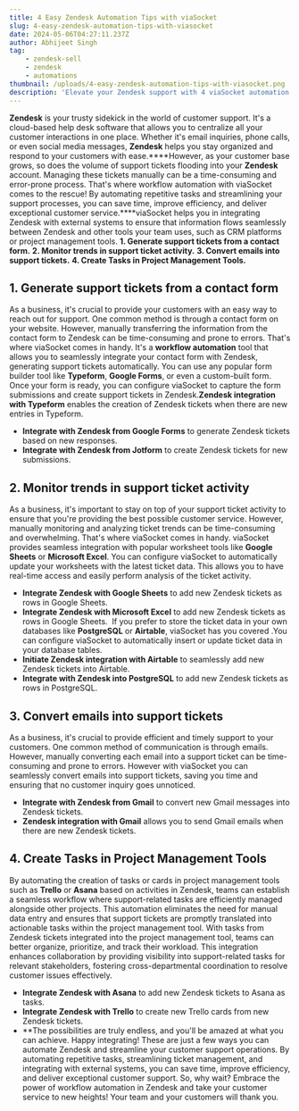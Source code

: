 ```yaml
---
title: 4 Easy Zendesk Automation Tips with viaSocket
slug: 4-easy-zendesk-automation-tips-with-viasocket
date: 2024-05-06T04:27:11.237Z
author: Abhijeet Singh
tag:
    - zendesk-sell
    - zendesk
    - automations
thumbnail: /uploads/4-easy-zendesk-automation-tips-with-viasocket.png
description: 'Elevate your Zendesk support with 4 viaSocket automation tips. Streamline workflows, boost efficiency, and enhance customer experience effortlessly.'
---
```


**Zendesk** is your trusty sidekick in the world of customer support. It's a cloud-based help desk software that allows you to centralize all your customer interactions in one place. Whether it's email inquiries, phone calls, or even social media messages, **Zendesk** helps you stay organized and respond to your customers with ease.\***\*However, as your customer base grows, so does the volume of support tickets flooding into your **Zendesk** account. Managing these tickets manually can be a time-consuming and error-prone process. That's where workflow automation with viaSocket comes to the rescue! By automating repetitive tasks and streamlining your support processes, you can save time, improve efficiency, and deliver exceptional customer service.\*\***viaSocket helps you in integrating Zendesk with external systems to ensure that information flows seamlessly between Zendesk and other tools your team uses, such as CRM platforms or project management tools.
**1. Generate support tickets from a contact form.**
**2. Monitor trends in support ticket activity.**
**3. Convert emails into support tickets.**
**4. Create Tasks in Project Management Tools.**

## 1. Generate support tickets from a contact form

As a business, it's crucial to provide your customers with an easy way to reach out for support. One common method is through a contact form on your website. However, manually transferring the information from the contact form to Zendesk can be time-consuming and prone to errors. That's where viaSocket comes in handy. It's a **workflow automation** tool that allows you to seamlessly integrate your contact form with Zendesk, generating support tickets automatically.
You can use any popular form builder tool like **Typeform**, **Google Forms**, or even a custom-built form. Once your form is ready, you can configure viaSocket to capture the form submissions and create support tickets in Zendesk.**Zendesk integration with Typeform** enables the creation of Zendesk tickets when there are new entries in Typeform.

-   **Integrate with Zendesk from Google Forms** to generate Zendesk tickets based on new responses.
-   **Integrate with Zendesk from Jotform** to create Zendesk tickets for new submissions.

## 2. Monitor trends in support ticket activity

As a business, it's important to stay on top of your support ticket activity to ensure that you're providing the best possible customer service. However, manually monitoring and analyzing ticket trends can be time-consuming and overwhelming. That's where viaSocket comes in handy. viaSocket provides seamless integration with popular worksheet tools like **Google Sheets** or **Microsoft Excel**. You can configure viaSocket to automatically update your worksheets with the latest ticket data. This allows you to have real-time access and easily perform analysis of the ticket activity.

-   **Integrate Zendesk with Google Sheets** to add new Zendesk tickets as rows in Google Sheets.
-   **Integrate Zendesk with Microsoft Excel** to add new Zendesk tickets as rows in Google Sheets. 
    If you prefer to store the ticket data in your own databases like **PostgreSQL** or **Airtable**, viaSocket has you covered .You can configure viaSocket to automatically insert or update ticket data in your database tables.
-   **Initiate Zendesk integration with Airtable** to seamlessly add new Zendesk tickets into Airtable.
-   **Integrate with Zendesk into PostgreSQL** to add new Zendesk tickets as rows in PostgreSQL.

## 3. Convert emails into support tickets

As a business, it's crucial to provide efficient and timely support to your customers. One common method of communication is through emails. However, manually converting each email into a support ticket can be time-consuming and prone to errors. However with viaSocket you can seamlessly convert emails into support tickets, saving you time and ensuring that no customer inquiry goes unnoticed.

-   **Integrate with Zendesk from Gmail** to convert new Gmail messages into Zendesk tickets.
-   **Zendesk integration with Gmail** allows you to send Gmail emails when there are new Zendesk tickets.

## 4. Create Tasks in Project Management Tools

By automating the creation of tasks or cards in project management tools such as **Trello** or **Asana** based on activities in Zendesk, teams can establish a seamless workflow where support-related tasks are efficiently managed alongside other projects. This automation eliminates the need for manual data entry and ensures that support tickets are promptly translated into actionable tasks within the project management tool.
With tasks from Zendesk tickets integrated into the project management tool, teams can better organize, prioritize, and track their workload. This integration enhances collaboration by providing visibility into support-related tasks for relevant stakeholders, fostering cross-departmental coordination to resolve customer issues effectively.

-   **Integrate Zendesk with Asana** to add new Zendesk tickets to Asana as tasks.
-   **Integrate Zendesk with Trello** to create new Trello cards from new Zendesk tickets.
-   \*\*The possibilities are truly endless, and you'll be amazed at what you can achieve. Happy integrating!
    These are just a few ways you can automate Zendesk and streamline your customer support operations. By automating repetitive tasks, streamlining ticket management, and integrating with external systems, you can save time, improve efficiency, and deliver exceptional customer support. So, why wait? Embrace the power of workflow automation in Zendesk and take your customer service to new heights! Your team and your customers will thank you.
